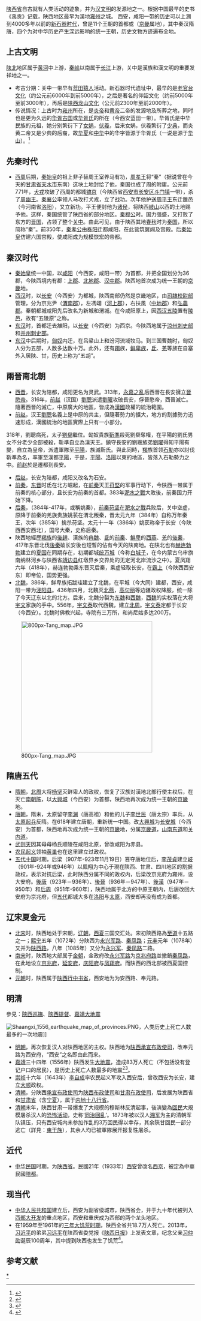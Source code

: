 {{refimprove|time=2009-08-08T13:22:54+00:00}}
{{陕西历史}}
[[陕西省|陕西省]]自古就有人类活动的迹象，并为[[汉文化|汉文明]]的发源地之一。根据中国最早的史书《禹贡》记载，陕西地区最早为漢地[[雍州_(九州)|雍州]]之城。
西安，咸阳一带的[[历史|历史]]可以上溯到4000多年以前的[[新石器时代|新石器时代]]，曾是11个王朝的首都或（[[京畿|京畿]]属地），其中秦汉隋唐，四个为对中华历史产生深远影响的统一王朝，历史文物方迹遍布全地。

==上古文明==
[[陕北|陕北]]地区属于[[黄河|黄河]]中上游，[[秦岭|秦岭]]以南属于[[长江|长江]]上游，关中是漢族和漢文明的重要发祥地之一。
*考古分期：关中一带早有[[蓝田猿人|蓝田猿人]]活动。新石器时代遗址中，最早的是[[老官台文化|老官台文化]]（约公元前6000年到前5000年），之后是著名的仰韶文化（约前5000年至前3000年），再后是[[陕西龙山文化|陕西龙山文化]]（公元前2300年至前2000年）。
*传说情况：上古时为[[雍州_(九州)|雍州]]所在，是[[炎帝|炎帝]]和[[黄帝|黄帝]]二帝的发源地及所葬之地，同时也是更为久远的[[华胥|华胥古国]]或[[华胥|华胥氏]]的所在（今西安蓝田一带）。华胥氏是中华民族的元祖，她分别繁衍下了[[女娲|女娲]]，[[伏羲|伏羲]]，后来女娲，伏羲繁衍了[[少典|少典]]，而炎黄二帝又是少典的后裔，故[[华夏|华夏]]和[[中华|中华]]中的华字皆源于华胥氏（一说是源于[[华山|华山]]）。<ref>{{Cite web |url=http://gb.cri.cn/9223/2006/03/20/1266@954809.htm |title=中华文化溯源：探寻神秘“华胥古国” |accessdate=2009-08-05 |archive-date=2012-07-17 |archive-url=https://web.archive.org/web/20120717082643/http://gb.cri.cn/9223/2006/03/20/1266@954809.htm |dead-url=no }}</ref>

==先秦时代==
*[[西周|西周]]后期，[[秦始皇|秦始皇]]的祖上非子替周王室养马有功，[[周孝王|周孝王]]将“秦”（据说曾在今天的[[甘肃省|甘肃省]][[天水市|天水市]]东南）这块土地封给了他，秦国也成了周的附庸。公元前771年，[[犬戎|犬戎]]攻破了西周的都城[[镐京|镐京]]（今陕西省[[西安市|西安市]][[长安区_(西安市)|长安区]][[斗门镇|斗门镇]]一带），杀了[[周幽王|周幽王]]。[[秦襄公|秦襄公]]率领人马攻打犬戎，立了战功。次年他护送[[周平王|周平王]]东迁雒邑（今河南省[[洛阳|洛阳]]），又立新功。平王便封他为[[诸侯|诸侯]]，将陕西[[岐山|岐山]]以西的土地赐予他。这样，秦国统管了陕西省的部分地区。[[秦穆公|秦穆公]]时。国力强盛，又打败了东方的[[晋国|晋国]]，占领了整个[[渭河平原|关中]]。由此可见，由于陕西其地[[春秋时期|春秋]]时为[[秦国|秦国]]，所以简称“秦”。前350年，[[秦孝公|秦孝公]]由[[栎阳|栎阳]]迁都咸阳，在此营筑翼阙及宫殿。后[[秦始皇|秦始皇]]仿建六国宫殿，使咸阳成为规模恢宏的帝都。

==秦汉时代==
*[[秦始皇|秦始皇]]统一中国，以[[咸阳市|咸阳]]（今西安，咸阳一带）为首都，并把全国划分为36郡，今陕西境内有郡：[[上郡|上郡]]、[[北地郡|北地郡]]、[[汉中郡|汉中郡]]。陕西地首次成为统一王朝的[[京畿|京畿]]地。
*[[西汉|西汉]]时，以[[长安|长安]]（今西安）为都城，陕西南部仍然是京畿地区，由[[司隷校尉部|司隷校尉部]]管理，分为京兆尹（[[渭南郡|渭南郡]]），左馮翊（[[河上郡|河上郡]]），右扶風（[[中地郡|中地郡]]）和[[弘農郡|弘農郡]]。秦朝都城咸阳先后改名为新城和渭城。在今咸阳原上，因[[西汉|西汉]][[五陵|五陵]]置有[[陵邑|陵邑]]，故有“五陵原”之称。
*[[东汉|东汉]]时，首都迁去雒阳，以[[长安|长安]]（今西安）为西京。今陕西地属于[[涼州刺史部|涼州刺史部]]和[[并州刺史部|并州刺史部]]。
*[[东汉|东汉]]中后期时，[[匈奴|匈奴]]内迁，在吕梁山上和汾河流域牧马。到三国曹魏时，匈奴人分为五部，人数多达数十万。此外，还有[[羯|羯]]族，[[鲜卑族|鲜卑族]]，[[氐|氐]]、[[羌|羌]]等族在自塞外入居陕、甘，历史上称为“五胡”。

==兩晉南北朝==
*[[西晋|西晋]]，长安为陪都，咸阳更名为灵武。313年，[[永嘉之亂|永嘉之亂]]后西晉在長安擁立[[晉愍帝|晉愍帝]]。316年，[[前赵|前赵]]（汉国）[[劉聰|劉聰]]派遣[[劉曜|劉曜]]攻破長安，俘晉愍帝，西晉滅亡。隨著西晉的滅亡，中原廣大的地區，皆成為[[前趙|漢國]]政權的統治範圍。
*[[前赵|前赵]]，汉王[[劉聰|劉聰]]名義上是中原的共主，但隨著勢力的擴大，地方的割據勢力迅速形成，漢國統治的地區實際上只有一小部分。
318年，劉聰病死，太子[[劉粲|劉粲]]繼位。匈奴貴族[[靳準|靳準]]殺死劉粲奪權，在平陽的劉氏男女不分老少全部被殺，靳準自立為漢天王。鎮守長安的劉聰族弟[[劉曜|劉曜]]得知平陽有變，自立為皇帝，派遣軍隊至[[平陽|平陽]]，族滅靳氏。與此同時，[[羯|羯]]族首领[[石勒|石勒]]亦以討伐靳準為名，率軍至漢都[[平陽|平陽]]，于是，[[平陽|平陽]]、[[洛陽|洛陽]]以東的地區，皆落入石勒勢力之中。[[前赵|前赵]]於是遷都到長安。
*[[后赵|后赵]]，长安为陪都，咸阳又改名为石安。
*[[前秦|前秦]]，[[东晋|东晋]]时氐在北方崛起，在[[前秦|前秦]]天王[[苻堅|苻堅]]的军事行动下，今陕西一带属于前秦的核心部分，且长安为前秦的首都。383年[[淝水之戰|淝水之戰]]大敗後，前秦国力开始下降。
*[[后秦|后秦]]，（384年-417年，或稱姚秦），[[前秦|前秦]][[苻坚|苻坚]]在[[淝水之戰|淝水之戰]]兵败后，关中空虚，原降于前秦的羌族贵族姚苌在渭北叛秦，晋太元九年（384年）自称万年秦王，次年（385年）擒杀苻坚。太元十一年（386年）姚苌称帝于长安（今陕西西安西北），国号大秦，史称后秦。
*陕西地經歷[[羯族|羯族]]的[[後趙|後趙]]、漢族的[[冉魏|冉魏]]、[[氐|氐]]的[[前秦|前秦]]、[[鮮卑|鮮卑]]的[[西燕|西燕]]、[[羌|羌]]的[[後秦|後秦]]，417年东晋北伐[[後秦|後秦]]破长安後也短暫的佔有今天的陕南地。在陕北也有[[赫连勃勃|赫连勃勃]]建立的[[夏_(十六国)|夏国]]在同期存在，初期都城[[统万城|统万城]]（今称[[白城子|白城子]]，在今内蒙古乌审旗南纳林河乡与陕西省[[靖边县|靖边县]]红墩界乡交界处的无定河北岸流沙之中）。夏凤翔六年（418年），赫连勃勃乘东晋灭后秦，乘虚轻取长安，在[[霸上|霸上]]（今陕西西安东）即帝位，国势更强。
*[[北魏|北魏]]，386年，鲜卑族拓跋珪建立了北魏，在平城（今大同）建都，西安，咸阳一带为[[泾阳县|泾阳县]]。436年四月，北魏灭[[北燕|北燕]]，[[高句丽|高句丽]]等边疆政权降服，统一除了今天辽东以北的北方。后来，北魏分裂为[[东魏|东魏]]和[[西魏|西魏]]，[[西魏|西魏]]的实权落在大将[[宇文|宇文]]家族的手中。556年，[[宇文泰|宇文泰]]取代西魏，建立[[北周|北周]]。[[宇文泰|宇文泰]]定都于长安（今西安）。北魏时佛教兴起，寺院有三万所，和尚尼姑多达200万。
[[File:800px-Tang_map.JPG|350px]]

==隋唐五代==
*[[隋朝|隋朝]]，[[北周|北周]]大将[[杨坚|杨坚]]灭鲜卑人的政权，恢复了汉族对漢地北部行使主权后，在灭亡[[南朝陈|南朝陈]]，以[[唐长安城|大興城]]（今西安）为首都，陕西地再次成为统一王朝的[[京畿|京畿]]地。
*[[唐朝|唐朝]]，隋末，太原留守[[李渊|李渊]]（唐高祖）和他的儿子[[唐太宗|李世民]]（唐太宗）率兵，从[[太原起事|太原起兵]]反隋。在618年建立唐朝，重新统一中国。改[[唐长安城|大興城]]为[[长安|长安城]]（今西安）为首都，陕西地再次成为统一王朝的[[京畿|京畿]]地，分属[[京畿道|京畿道]]，[[山南东道|山南东道]]和[[关内道|关内道]]。
*[[武则天|武则天]]因其母母杨氏顺陵在咸阳北原，曾改咸阳为赤县。
*[[农民起义|农民起义]]领袖[[黄巢|黄巢]]也在这里建立过政权。
*[[五代十国|五代十国]]时期，后梁（907年-923年11月19日）篡夺唐地位后，[[李茂貞|李茂貞]]建立[[岐|岐]]（901年-924年或946年）以鳳翔为中心于現在陝西、甘肃、四川地区的割据政权，表示对抗后梁，此时陕西分属不同的政权内，后梁改京兆府为雍州，设大安府。[[後唐|後唐]]（923年－936年）、[[後晉|後晉]]（936年－947年）、[[後漢|後漢]]（947年－950年）和[[后周|后周]]（951年-960年），陕西地属于北方的中原王朝内，后唐改回大安府为京兆府，但[[五代|五代]]都城大多在[[洛阳|洛阳]]与[[太原|太原]]，西安却再没有成为首都。

==辽宋夏金元==
*[[北宋|北宋]]时，陕西地处于宋朝，[[辽朝|辽朝]]，[[西夏|西夏]]三国交汇处。宋初陝西路為[[至道|至道]]十五路之一；[[熙宁|熙宁]]五年（1072年）分陕西为[[永兴军路|永兴军路]]、[[秦凤路|秦凤路]]；[[元丰_(北宋)|元丰]]元年（1078年）又并为[[陕西路|陕西路]]，八年（1085年）又分为[[永兴军|永兴军]]、[[秦凤路|秦凤路]]二路。
*[[南宋|南宋]]时，陕西地大部属于[[金朝|金朝]]，金政府改[[永兴军路|永兴军路]]为[[京兆府路|京兆府路]]並撤銷[[秦凤路|秦凤路]]，在此地设立[[京兆府|京兆府]]，[[延安府|延安府]]，[[庆阳府|庆阳府]]与[[凤翔府|凤翔府]]。而陕西的西北部被西夏国控制。
*[[元朝|元朝]]时，陕西属于[[陕西行中书省|陕西行中书省]]，西安地为为安西路、奉元路。

==明清==
參見：[[陝西巡撫|陝西巡撫]]、[[陝西提督|陝西提督]]、[[嘉靖大地震|嘉靖大地震]]

[[File:Shaangxi_1556_earthquake_map_of_provinces.PNG|thumb]]，人类历史上死亡人数最多的一次地震]]

*[[明朝|明朝]]，再次恢复汉人对陕西地区的主权。陕西地为[[陕西承宣布政使司|陕西承宣布政使司]]，改奉元路为西安府，“西安”之名即由此而来。
*[[嘉靖|嘉靖]]三十四年（1556年）陕西发生[[嘉靖大地震|大地震]]，造成83万人死亡（不包括没有登记户口的居民），是历史上死亡人数最多的地震<ref name="MinshengWeekly">{{cite web|url=http://paper.people.com.cn/mszk/html/2012-09/17/content_1116138.htm|title=明朝嘉靖大地震之后|accessdate=2012年第38期|author=邓凌原|publisher=民生周刊|archiveurl=https://web.archive.org/web/20180514112051/http://paper.people.com.cn/mszk/html/2012-09/17/content_1116138.htm|archivedate=2018-05-14|deadurl=yes}}</ref><ref>{{cite web|url=http://news.xinhuanet.com/society/2006-10/26/content_5252780.htm|title=陕西纪念世界上死亡人数最多的华县大地震450周年|date=2006-10-26|publisher=新华网|archiveurl=https://web.archive.org/web/20150122004403/http://news.xinhuanet.com/society/2006-10/26/content_5252780.htm|archivedate=2015-01-22|deadurl=yes|access-date=2020-06-18}}</ref>。
*[[崇祯|崇祯]]十六年（1643年）[[李自成|李自成]]率农民起义军攻入西安后，曾改西安为长安，建立[[大順_(政權)|大顺]]政权。
*[[清朝|清朝]]，分陕西[[承宣布政使司|承宣布政使司]]为[[陕西布政使司|陕西布政使司]]和[[甘肃布政使司|甘肃布政使司]]，后发展为陕西省和[[甘肃省|甘肃省]]（含[[宁夏|宁夏]]），属于[[内地十八省|内地十八行省]]。
*[[清朝|清朝]]末年，陕西甘肃一带爆发了大规模的穆斯林反清起事，後演變為[[回民|回民]]大規模屠杀汉人的[[恐怖活动|恐怖活动]]，史称‘[[同治回乱|同治回乱]]’。1873年被以汉人[[湘军|湘军]]为主的清朝军队镇压，只有西安城内未参加作乱的3万回民得以幸存，其余陝甘回民一部分逃亡（詳見：[[東干族|東干族]]），其余人均已被軍隊展开报复性屠杀。

==近代==
*[[中华民国|中华民国]]时期，为[[陝西省_(中華民國)|陕西省]]。民國21年（1933年）[[西安市|西安]]曾改名[[西安市_(中華民國)|西京]]，被定為中華民國[[陪都|陪都]]。

==现当代==
*[[中华人民共和国|中华人民共和国]]建立后，西安为副省级城市，陕西省会，并于九十年代被列入[[西部大开发|西部大开发]]的重点地区，西安和重庆成为西部的两个龙头地区。
*在1959年至1961年的[[三年困难时期|三年大饥荒时期]]，陕西全省共18.7万人死亡。2013年，[[习近平|习近平]]的弟弟[[习远平|习远平]]在陕西省委党报《[[陕西日报|陕西日报]]》上发表文章，纪念父亲[[习仲勋|习仲勋]]诞辰100周年，其中提到陕西也发生了饥荒<ref>{{Cite web|title=习远平：父亲曾在三年困难时期为陕西调粮 称是报恩|url=http://news.ifeng.com/mainland/special/xzxdc100/content-5/detail_2013_10/12/30246892_0.shtml|accessdate=|author=|date=|format=|publisher=陕西日报|agency=凤凰网|language=|dead-url=no|access-date=2018-02-19|archive-url=https://web.archive.org/web/20180219210646/http://news.ifeng.com/mainland/special/xzxdc100/content-5/detail_2013_10/12/30246892_0.shtml|archive-date=2018-02-19}}</ref>。

==参考文献==
<div class="references-small">
<references />
</div>

{{中国各省|历史}}
{{Shaanxi topics}}

[[Category:陕西历史|*]]